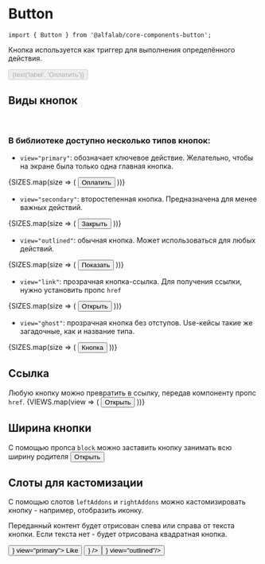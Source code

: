 

<Meta title='Компоненты|Button' component={Button} />

# Button

```
import { Button } from '@alfalab/core-components-button';
```

Кнопка используется как триггер для выполнения определённого действия.

<Story name='Песочница'>
    <Button
        view={select('view', VIEWS)}
        size={select('size', SIZES, 'm')}
        type={select('type', ['button', 'reset', 'submit'])}
        href={text('href', '')}
        disabled={boolean('disabled', false)}
        block={boolean('block', false)}
        className={text('className', '')}
        dataTestId={text('dataTestId', '')}
        onClick={action('click')}
    >
        {text('label', 'Оплатить')}
    </Button>
</Story>

<Props of={Button} />

## Виды кнопок
<br/>

### В библиотеке доступно несколько типов кнопок:

- `view="primary"`: обозначает ключевое действие. Желательно, чтобы на экране была только одна главная кнопка.

<Preview>
    <Container>
        <Row>
            {SIZES.map(size => (
                <Col key={size}>
                    <Button size={size} view="primary">
                        Оплатить
                    </Button>
                </Col>
            ))}
        </Row>
    </Container>
</Preview>

- `view="secondary"`: второстепенная кнопка. Предназначена для менее важных действий.

<Preview>
    <Container>
        <Row>
            {SIZES.map(size => (
                <Col key={size}>
                    <Button size={size} view="secondary">
                        Закрыть
                    </Button>
                </Col>
            ))}
        </Row>
    </Container>
</Preview>

- `view="outlined"`: обычная кнопка. Может использоваться для любых действий.

<Preview>
    <Container>
        <Row>
            {SIZES.map(size => (
                <Col key={size}>
                    <Button size={size} view="outlined">
                        Показать
                    </Button>
                </Col>
            ))}
        </Row>
    </Container>
</Preview>

- `view="link"`: прозрачная кнопка-ссылка. Для получения ссылки, нужно установить пропс `href`

<Preview>
    <Container>
        <Row>
            {SIZES.map(size => (
                <Col key={size}>
                    <Button size={size} view="link">
                        Открыть
                    </Button>
                </Col>
            ))}
        </Row>
    </Container>
</Preview>


- `view="ghost"`: прозрачная кнопка без отступов. Use-кейсы такие же загадочные, как и название типа.

<Preview>
    <Container>
        <Row>
            {SIZES.map(size => (
                <Col key={size}>
                    <Button size={size} view="ghost">
                        Кнопка
                    </Button>
                </Col>
            ))}
        </Row>
    </Container>
</Preview>

## Ссылка
Любую кнопку можно превратить в ссылку, передав компоненту пропс `href`.
<Preview>
    <Container>
        <Row align="middle">
            {VIEWS.map(view => (
                <Col key={view}>
                    <Button view={view} href="https://github.com" target="_blank" >
                        Открыть
                    </Button>
                </Col>
            ))}
        </Row>
    </Container>
</Preview>

## Ширина кнопки

С помощью пропса `block` можно заставить кнопку занимать всю ширину родителя
<Preview>
    <Button view="primary" block={true} size="s" >
        Открыть
    </Button>
</Preview>

## Слоты для кастомизации
С помощью слотов `leftAddons` и `rightAddons` можно кастомизировать кнопку - например, отобразить иконку.

Переданный контент будет отрисован слева или справа от текста кнопки. Если текста нет - будет отрисована квадратная кнопка.


<Preview>
    <Container>
        <Row align="middle">
            <Col>
                <Button rightAddons={<Icon/>} view="primary">
                    Like
                </Button>
            </Col>
            <Col>
                <Button leftAddons={<Icon/>} />
            </Col>
            <Col>
                <Button rightAddons={<Icon/>} view="outlined"/>
            </Col>
        </Row>
    </Container>
</Preview>
